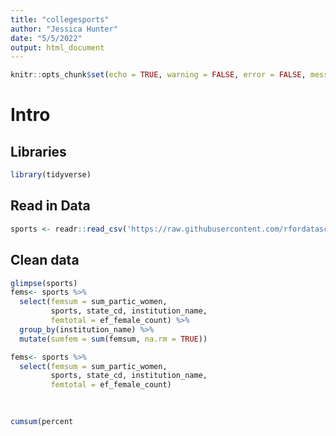 ```yaml
---
title: "collegesports"
author: "Jessica Hunter"
date: "5/5/2022"
output: html_document
---
```


```r
knitr::opts_chunk$set(echo = TRUE, warning = FALSE, error = FALSE, message = FALSE)
```

# Intro 


## Libraries
```r
library(tidyverse)
```

## Read in Data
```r
sports <- readr::read_csv('https://raw.githubusercontent.com/rfordatascience/tidytuesday/master/data/2022/2022-03-29/sports.csv')

```

## Clean data

```r
glimpse(sports)
fems<- sports %>% 
  select(femsum = sum_partic_women,
         sports, state_cd, institution_name,
         femtotal = ef_female_count) %>% 
  group_by(institution_name) %>% 
  mutate(sumfem = sum(femsum, na.rm = TRUE))

fems<- sports %>% 
  select(femsum = sum_partic_women,
         sports, state_cd, institution_name,
         femtotal = ef_female_count)
  
  

cumsum(percent
```



